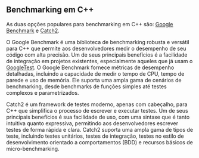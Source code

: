 ## Benchmarking em C++

As duas opções populares para benchmarking em C++ são:
[Google Benchmark](https://github.com/google/benchmark)
e
[Catch2](https://github.com/catchorg/Catch2).

O Google Benchmark é uma biblioteca de benchmarking robusta e versátil para C++ que permite aos desenvolvedores medir o desempenho de seu código com alta precisão. Um de seus principais benefícios é a facilidade de integração em projetos existentes, especialmente aqueles que já usam o [GoogleTest](https://github.com/google/googletest). O Google Benchmark fornece métricas de desempenho detalhadas, incluindo a capacidade de medir o tempo de CPU, tempo de parede e uso de memória. Ele suporta uma ampla gama de cenários de benchmarking, desde benchmarks de funções simples até testes complexos e parametrizados.

Catch2 é um framework de testes moderno, apenas com cabeçalho, para C++ que simplifica o processo de escrever e executar testes. Um de seus principais benefícios é sua facilidade de uso, com uma sintaxe que é tanto intuitiva quanto expressiva, permitindo aos desenvolvedores escrever testes de forma rápida e clara. Catch2 suporta uma ampla gama de tipos de teste, incluindo testes unitários, testes de integração, testes no estilo de desenvolvimento orientado a comportamentos (BDD) e recursos básicos de micro-benchmarking.